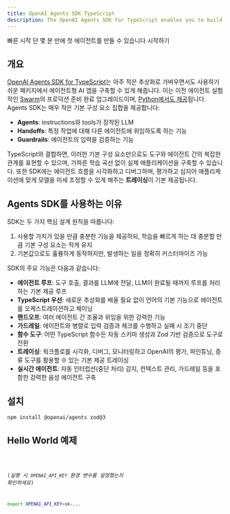 ```yaml
---
title: OpenAI Agents SDK TypeScript
description: The OpenAI Agents SDK for TypeScript enables you to build agentic AI apps in a lightweight, easy-to-use package with very few abstractions.
---
```




<Hero>
  <Fragment slot="title">빠른 시작</Fragment>
  <Fragment slot="description">
    단 몇 분 만에 첫 에이전트를 만들 수 있습니다
  </Fragment>
  <Fragment slot="cta">시작하기</Fragment>
</Hero>

## 개요

[OpenAI Agents SDK for TypeScript](https://github.com/openai/openai-agents-js)는
아주 적은 추상화로 가벼우면서도 사용하기 쉬운 패키지에서 에이전트형 AI 앱을 구축할 수 있게 해줍니다. 이는 이전 에이전트 실험작인
[Swarm](https://github.com/openai/swarm/tree/main)의 프로덕션 준비 완료 업그레이드이며, [Python에서도 제공](https://github.com/openai/openai-agents-python)됩니다. Agents SDK는 매우 작은 기본 구성 요소 집합을 제공합니다:

- **Agents**: instructions와 tools가 장착된 LLM
- **Handoffs**: 특정 작업에 대해 다른 에이전트에 위임하도록 하는 기능
- **Guardrails**: 에이전트의 입력을 검증하는 기능

TypeScript와 결합하면, 이러한 기본 구성 요소만으로도 도구와 에이전트 간의 복잡한 관계를 표현할 수 있으며, 가파른 학습 곡선 없이 실제 애플리케이션을 구축할 수 있습니다. 또한 SDK에는 에이전트 흐름을 시각화하고 디버그하며, 평가하고 심지어 애플리케이션에 맞게 모델을 미세 조정할 수 있게 해주는 **트레이싱**이 기본 제공됩니다.

## Agents SDK를 사용하는 이유

SDK는 두 가지 핵심 설계 원칙을 따릅니다:

1. 사용할 가치가 있을 만큼 충분한 기능을 제공하되, 학습을 빠르게 하는 데 충분할 만큼 기본 구성 요소는 적게 유지
2. 기본값으로도 훌륭하게 동작하지만, 발생하는 일을 정확히 커스터마이즈 가능

SDK의 주요 기능은 다음과 같습니다:

- **에이전트 루프**: 도구 호출, 결과를 LLM에 전달, LLM이 완료될 때까지 루프를 처리하는 기본 제공 루프
- **TypeScript 우선**: 새로운 추상화를 배울 필요 없이 언어의 기본 기능으로 에이전트를 오케스트레이션하고 체이닝
- **핸드오프**: 여러 에이전트 간 조율과 위임을 위한 강력한 기능
- **가드레일**: 에이전트와 병렬로 입력 검증과 체크를 수행하고 실패 시 조기 중단
- **함수 도구**: 어떤 TypeScript 함수든 자동 스키마 생성과 Zod 기반 검증으로 도구로 전환
- **트레이싱**: 워크플로를 시각화, 디버그, 모니터링하고 OpenAI의 평가, 파인튜닝, 증류 도구를 활용할 수 있는 기본 제공 트레이싱
- **실시간 에이전트**: 자동 인터럽션(중단 처리) 감지, 컨텍스트 관리, 가드레일 등을 포함한 강력한 음성 에이전트 구축

## 설치

```bash
npm install @openai/agents zod@3
```

## Hello World 예제

<Code lang="typescript" code={helloWorldExample} title="Hello World" />

(_실행 시 `OPENAI_API_KEY` 환경 변수를 설정했는지 확인하세요_)

```bash
export OPENAI_API_KEY=sk-...
```
